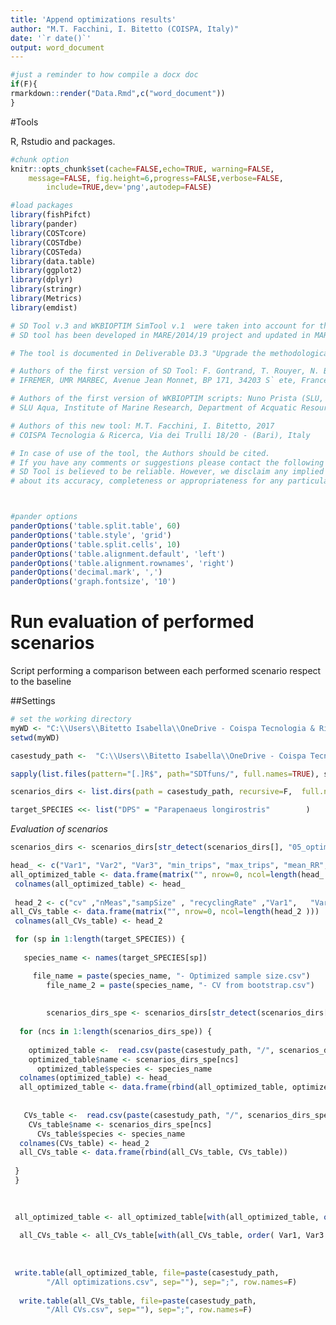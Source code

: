 ---
title: 'Append optimizations results'
author: "M.T. Facchini, I. Bitetto (COISPA, Italy)"
date: '`r date()`'
output: word_document
---


```{r compil, eval=F,include=F,cache=F,echo=F,warning=F,message=F,progress=F,verbose=F}
#just a reminder to how compile a docx doc
if(F){
rmarkdown::render("Data.Rmd",c("word_document"))
}
```


#Tools

R, Rstudio and packages.


```{r results='hide', message=FALSE, warning=FALSE}

#chunk option
knitr::opts_chunk$set(cache=FALSE,echo=TRUE, warning=FALSE, 
	message=FALSE, fig.height=6,progress=FALSE,verbose=FALSE,
		include=TRUE,dev='png',autodep=FALSE)

#load packages
library(fishPifct)
library(pander)
library(COSTcore)
library(COSTdbe)
library(COSTeda)
library(data.table) 
library(ggplot2)
library(dplyr)
library(stringr)
library(Metrics)
library(emdist)

# SD Tool v.3 and WKBIOPTIM SimTool v.1  were taken into account for the developement of the present tool.
# SD tool has been developed in MARE/2014/19 project and updated in MARE/2016/22 project (STREAM)

# The tool is documented in Deliverable D3.3 "Upgrade the methodological framework and tools for sampling optimization, implement and report case studies" (January 2019)

# Authors of the first version of SD Tool: F. Gontrand, T. Rouyer, N. Billet, 2016
# IFREMER, UMR MARBEC, Avenue Jean Monnet, BP 171, 34203 S` ete, France 

# Authors of the first version of WKBIOPTIM scripts: Nuno Prista (SLU, Sweden) from a subgroup work carried out during a local Workshop on Sampling Design and Optimization (Lysekil, 31 October to 4 November 2016, unpublished)
# SLU Aqua, Institute of Marine Research, Department of Acquatic Resources - Swedish University of Agricultural Sciences

# Authors of this new tool: M.T. Facchini, I. Bitetto, 2017
# COISPA Tecnologia & Ricerca, Via dei Trulli 18/20 - (Bari), Italy 

# In case of use of the tool, the Authors should be cited.
# If you have any comments or suggestions please contact the following e-mail addresses: facchini@coispa.it, bitetto@coispa.it
# SD Tool is believed to be reliable. However, we disclaim any implied warranty or representation 
# about its accuracy, completeness or appropriateness for any particular purpose.



#pander options
panderOptions('table.split.table', 60)
panderOptions('table.style', 'grid')
panderOptions('table.split.cells', 10)
panderOptions('table.alignment.default', 'left')
panderOptions('table.alignment.rownames', 'right')
panderOptions('decimal.mark', ',')
panderOptions('graph.fontsize', '10')


```



# Run evaluation of performed scenarios 

Script performing a comparison between each performed scenario respect to the baseline 

##Settings 

```{r settings}

# set the working directory
myWD <- "C:\\Users\\Bitetto Isabella\\OneDrive - Coispa Tecnologia & Ricerca S.C.A.R.L\\MARE22\\STREAM\\FINAL REVISION OF DELIVERABLES\\To upload on GITHUB\\WP3\\Task 3.3\\SD tool 2.04"
setwd(myWD)

casestudy_path <-  "C:\\Users\\Bitetto Isabella\\OneDrive - Coispa Tecnologia & Ricerca S.C.A.R.L\\MARE22\\STREAM\\FINAL REVISION OF DELIVERABLES\\To upload on GITHUB\\WP3\\Task 3.3\\SD tool 2.04"

sapply(list.files(pattern="[.]R$", path="SDTfuns/", full.names=TRUE), source);

scenarios_dirs <- list.dirs(path = casestudy_path, recursive=F,  full.names = FALSE)

target_SPECIES <<- list("DPS" = "Parapenaeus longirostris"        )

```


*Evaluation of scenarios*

```{r data2}

scenarios_dirs <- scenarios_dirs[str_detect(scenarios_dirs[], "05_optimization") ] 

head_ <- c("Var1", "Var2", "Var3", "min_trips", "max_trips", "mean_RR",  "mean_CV", "no_iterations_in_range", "name", "species") 
all_optimized_table <- data.frame(matrix("", nrow=0, ncol=length(head_ )))
 colnames(all_optimized_table) <- head_
 
 head_2 <- c("cv" ,"nMeas","sampSize" , "recyclingRate" ,"Var1",   "Var2", "Var3" , "name", "species")
all_CVs_table <- data.frame(matrix("", nrow=0, ncol=length(head_2 )))
 colnames(all_CVs_table) <- head_2

 for (sp in 1:length(target_SPECIES)) {
   
   species_name <- names(target_SPECIES[sp])

     file_name = paste(species_name, "- Optimized sample size.csv") 
        file_name_2 = paste(species_name, "- CV from bootstrap.csv") 
         
     
        scenarios_dirs_spe <- scenarios_dirs[str_detect(scenarios_dirs[], species_name) ] 
        
  for (ncs in 1:length(scenarios_dirs_spe)) {
    
    optimized_table <-  read.csv(paste(casestudy_path, "/", scenarios_dirs_spe[ncs], "/", file_name, sep=""  ), sep=";")
    optimized_table$name <- scenarios_dirs_spe[ncs]
      optimized_table$species <- species_name
  colnames(optimized_table) <- head_
  all_optimized_table <- data.frame(rbind(all_optimized_table, optimized_table))   
  
  
   CVs_table <-  read.csv(paste(casestudy_path, "/", scenarios_dirs_spe[ncs], "/", file_name_2, sep=""  ), sep=";")
    CVs_table$name <- scenarios_dirs_spe[ncs]
      CVs_table$species <- species_name
  colnames(CVs_table) <- head_2
  all_CVs_table <- data.frame(rbind(all_CVs_table, CVs_table))
  
 }
 }
 

 
 all_optimized_table <- all_optimized_table[with(all_optimized_table, order( Var1, Var3 , Var2, name)), ]
 
  all_CVs_table <- all_CVs_table[with(all_CVs_table, order( Var1, Var3 , Var2, name)), ]
  
 
 
 write.table(all_optimized_table, file=paste(casestudy_path, 
        "/All optimizations.csv", sep=""), sep=";", row.names=F)
 
  write.table(all_CVs_table, file=paste(casestudy_path, 
        "/All CVs.csv", sep=""), sep=";", row.names=F)
  
```

